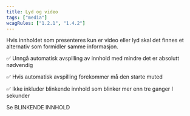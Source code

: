 ```yaml
---
title: Lyd og video
tags: ["media"]
wcagRules: ["1.2.1", "1.4.2"]
---
```


Hvis innholdet som presenteres kun er video eller lyd skal det finnes et alternativ som formidler samme informasjon.

✅ Unngå automatisk avspilling av innhold med mindre det er absolutt nødvendig

✅ Hvis automatisk avspilling forekommer må den starte muted

✅ Ikke inkluder blinkende innhold som blinker mer enn tre ganger I sekunder

Se BLINKENDE INNHOLD
